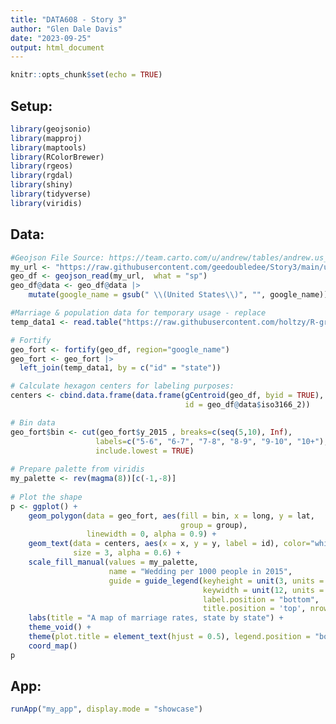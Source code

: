 ```yaml
---
title: "DATA608 - Story 3"
author: "Glen Dale Davis"
date: "2023-09-25"
output: html_document
---
```


```r
knitr::opts_chunk$set(echo = TRUE)
```

## Setup:

```r
library(geojsonio)
library(mapproj)
library(maptools)
library(RColorBrewer)
library(rgeos)
library(rgdal)
library(shiny)
library(tidyverse)
library(viridis)

```

## Data:

```r
#Geojson File Source: https://team.carto.com/u/andrew/tables/andrew.us_states_hexgrid/public/map
my_url <- "https://raw.githubusercontent.com/geedoubledee/Story3/main/us_states_hexgrid.geojson"
geo_df <- geojson_read(my_url,  what = "sp")
geo_df@data <- geo_df@data |>
    mutate(google_name = gsub(" \\(United States\\)", "", google_name))

#Marriage & population data for temporary usage - replace
temp_data1 <- read.table("https://raw.githubusercontent.com/holtzy/R-graph-gallery/master/DATA/State_mariage_rate.csv", header=T, sep=",", na.strings="---")

# Fortify
geo_fort <- fortify(geo_df, region="google_name")
geo_fort <- geo_fort |>
  left_join(temp_data1, by = c("id" = "state"))

# Calculate hexagon centers for labeling purposes:
centers <- cbind.data.frame(data.frame(gCentroid(geo_df, byid = TRUE),
                                       id = geo_df@data$iso3166_2))

# Bin data
geo_fort$bin <- cut(geo_fort$y_2015 , breaks=c(seq(5,10), Inf),
                   labels=c("5-6", "6-7", "7-8", "8-9", "9-10", "10+"),
                   include.lowest = TRUE)
 
# Prepare palette from viridis
my_palette <- rev(magma(8))[c(-1,-8)]
 
# Plot the shape
p <- ggplot() +
    geom_polygon(data = geo_fort, aes(fill = bin, x = long, y = lat,
                                      group = group),
                 linewidth = 0, alpha = 0.9) +
    geom_text(data = centers, aes(x = x, y = y, label = id), color="white",
              size = 3, alpha = 0.6) +
    scale_fill_manual(values = my_palette,
                      name = "Wedding per 1000 people in 2015",
                      guide = guide_legend(keyheight = unit(3, units = "mm"),
                                           keywidth = unit(12, units = "mm"),
                                           label.position = "bottom",
                                           title.position = 'top', nrow=1)) +
    labs(title = "A map of marriage rates, state by state") +
    theme_void() +
    theme(plot.title = element_text(hjust = 0.5), legend.position = "bottom") +
    coord_map()
p

```

## App:

```r
runApp("my_app", display.mode = "showcase")

```

